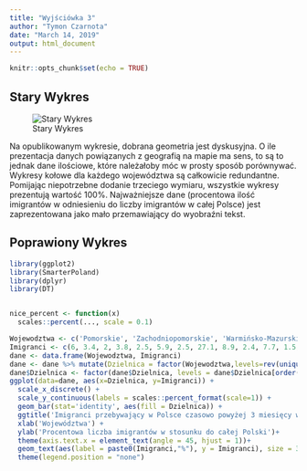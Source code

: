 ```yaml
---
title: "Wyjściówka 3"
author: "Tymon Czarnota"
date: "March 14, 2019"
output: html_document
---
```


```r
knitr::opts_chunk$set(echo = TRUE)
```

## Stary Wykres

![Stary Wykres](BrzydkiWykres.png)

Na opublikowanym wykresie, dobrana geometria jest dyskusyjna. O ile prezentacja danych powiązanych z geografią na mapie ma sens,
to są to jednak dane ilościowe, które należałoby móc w prosty sposób porównywać. Wykresy kołowe dla każdego województwa są całkowicie redundantne. Pomijając niepotrzebne dodanie trzeciego wymiaru, wszystkie wykresy prezentują wartość 100%. Najważniejsze dane (procentowa ilość imigrantów w odniesieniu do liczby imigrantów w całej Polsce) jest zaprezentowana jako mało przemawiający do wyobraźni tekst.


## Poprawiony Wykres


```r
library(ggplot2)
library(SmarterPoland)
library(dplyr)
library(DT)


nice_percent <- function(x)
  scales::percent(..., scale = 0.1)

Wojewodztwa <- c('Pomorskie', 'Zachodniopomorskie', 'Warmińsko-Mazurskie', 'Podlaskie', 'Lubuskie', 'Wielkopolskie', 'Kujawsko-pomorskie', 'Mazowieckie', 'Dolnośląskie',  'Opolskie', 'Łódzkie', 'Świętokrzyskie', 'Lubelskie', 'Śląskie', 'Małopolskie', 'Podkarpackie')
Imigranci <- c(6, 3.4, 2, 3.8, 2.5, 5.9, 2.5, 27.1, 8.9, 2.4, 7.7, 1.5, 5.6, 8.4, 8.7, 3.7)
dane <- data.frame(Wojewodztwa, Imigranci)
dane <- dane %>% mutate(Dzielnica = factor(Wojewodztwa,levels=rev(unique(Wojewodztwa))))
dane$Dzielnica <- factor(dane$Dzielnica, levels = dane$Dzielnica[order(dane$Imigranci)])
ggplot(data=dane, aes(x=Dzielnica, y=Imigranci)) + 
  scale_x_discrete() +
  scale_y_continuous(labels = scales::percent_format(scale=1)) + 
  geom_bar(stat='identity', aes(fill = Dzielnica)) + 
  ggtitle('Imigranci przebywający w Polsce czasowo powyżej 3 miesięcy według \n województwa przebywania – w odsetkach ogólnej liczby imigrantów') + 
  xlab('Województwa') +
  ylab('Procentowa liczba imigrantów w stosunku do całej Polski')+
  theme(axis.text.x = element_text(angle = 45, hjust = 1))+
  geom_text(aes(label = paste0(Imigranci,"%"), y = Imigranci), size = 3) +
  theme(legend.position = "none")
```


